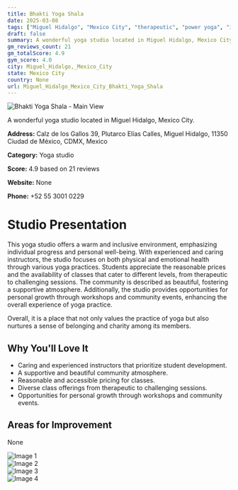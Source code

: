 ```yaml
---
title: Bhakti Yoga Shala
date: 2025-03-08
tags: ["Miguel Hidalgo", "Mexico City", "therapeutic", "power yoga", "inclusive atmosphere", "community-oriented", "Miguel Hidalgo, Mexico City"]  
draft: false
summary: A wonderful yoga studio located in Miguel Hidalgo, Mexico City.
gm_reviews_count: 21
gm_totalScore: 4.9
gym_score: 4.0
city: Miguel_Hidalgo,_Mexico_City
state: Mexico City
country: None
url: Miguel_Hidalgo_Mexico_City_Bhakti_Yoga_Shala
---
```


<div className="aspect-[16/9] relative my-8">
  <img 
    src="https://lh5.googleusercontent.com/p/AF1QipOzROdQX1AIlHONl6XZffh6L5wUbwQ39wxsf8nd=w1920-h1080-k-no"
    alt="Bhakti Yoga Shala - Main View"
    className="object-cover absolute inset-0 w-full h-full rounded-lg"
  />
</div>

A wonderful yoga studio located in Miguel Hidalgo, Mexico City.

**Address:** Calz de los Gallos 39, Plutarco Elías Calles, Miguel Hidalgo, 11350 Ciudad de México, CDMX, Mexico

**Category:** Yoga studio

**Score:** 4.9 based on 21 reviews

**Website:** None

**Phone:** +52 55 3001 0229

# Studio Presentation

This yoga studio offers a warm and inclusive environment, emphasizing individual progress and personal well-being. With experienced and caring instructors, the studio focuses on both physical and emotional health through various yoga practices. Students appreciate the reasonable prices and the availability of classes that cater to different levels, from therapeutic to challenging sessions. The community is described as beautiful, fostering a supportive atmosphere. Additionally, the studio provides opportunities for personal growth through workshops and community events, enhancing the overall experience of yoga practice.

Overall, it is a place that not only values the practice of yoga but also nurtures a sense of belonging and charity among its members.

## Why You'll Love It

- Caring and experienced instructors that prioritize student development.
- A supportive and beautiful community atmosphere.
- Reasonable and accessible pricing for classes.
- Diverse class offerings from therapeutic to challenging sessions.
- Opportunities for personal growth through workshops and community events.

## Areas for Improvement

None

<div className="grid grid-cols-1 xl:grid-cols-2 gap-4 my-8">
<div className="aspect-[4/3] relative"><img src="https://lh3.googleusercontent.com/p/AF1QipNK0JC2VyAEtDO6cxDTDtGI1AQpzxGliR8Eq2xL=w1920-h1080-k-no" alt="Image 1" className="object-cover absolute inset-0 w-full h-full rounded-lg" /></div>
<div className="aspect-[4/3] relative"><img src="https://lh5.googleusercontent.com/p/AF1QipNsfwriucXhxAMLx1rD8Hk-YoWfBeq_i-rF_ZGF=w1920-h1080-k-no" alt="Image 2" className="object-cover absolute inset-0 w-full h-full rounded-lg" /></div>
<div className="aspect-[4/3] relative"><img src="https://lh5.googleusercontent.com/p/AF1QipOiIFI02XjpN6he_3cmWP4VqZvCLp_D3_IBWqfq=w1920-h1080-k-no" alt="Image 3" className="object-cover absolute inset-0 w-full h-full rounded-lg" /></div>
<div className="aspect-[4/3] relative"><img src="https://lh5.googleusercontent.com/p/AF1QipNOyJVvuu6VRY2d_TUMV-GhR9Tp-g4TUpypLLb4=w1920-h1080-k-no" alt="Image 4" className="object-cover absolute inset-0 w-full h-full rounded-lg" /></div>
</div>
